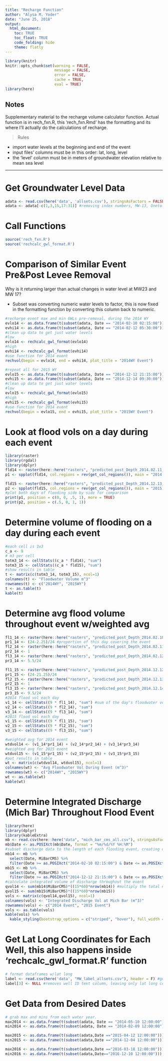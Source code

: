 ```yaml
---
title: "Recharge Function"
author: "Alysa M. Yoder"
date: "June 25, 2018"
output: 
  html_document:
    toc: TRUE
    toc_float: TRUE
    code_folding: hide
    theme: flatly
---
```


```r
library(knitr)
knitr::opts_chunk$set(warning = FALSE, 
                      message = FALSE,
                      error = FALSE, 
                      cache = TRUE, 
                      eval = TRUE)
library(here)
```

## Notes
Supplementary material to the recharge volume calculator function.
Actual function is in rech_fxn.R, this 'rech_fxn.Rmd' has the formatting and its where I'll actually do the calculations of recharge. 

> Rules

* import water levels at the beginning and end of the event
* input files' columns must be in this order: lat, long, level
* the 'level' column must be in meters of groundwater elevation relative to mean sea level

***

# Get Groundwater Level Data
```r
adata <- read.csv(here('data', 'allsets.csv'), stringsAsFactors = FALSE)
adata <- adata[-c(1,3,15,17:31)] #removing index numbers, MW-13, Oneto-Ag (confined), and Nathan's text 
```

# Call Functions
```r
source('rech_fxn.R')
source('rechcalc_gwl_format.R')
```

# Comparison of Similar Event Pre&Post Levee Removal
Why is it returning larger than actual changes in water level at MW23 and MW 17? 

* Subset was converting numeric water levels to factor, this is now fixed in the formatting function by converting this column back to numeric. 
```r
#recharge event max and min GWLs pre-removal, during the 2014 WY
evlo14 <- as.data.frame(t(subset(adata, Date == "2014-02-10 02:15:00")))
evhi14 <- as.data.frame(t(subset(adata, Date == "2014-02-12 05:30:00")))
#clean up data to get just water levels
#low
evlo14 <- rechcalc_gwl_format(evlo14)
#high
evhi14 <- rechcalc_gwl_format(evhi14)
#use function for 2014 event 
rechvol(begin = evlo14, end = evhi14, plot_title = "2014WY Event")

#repeat all for 2015 WY
evlo15 <- as.data.frame(t(subset(adata, Date == "2014-12-12 21:15:00")))
evhi15 <- as.data.frame(t(subset(adata, Date == "2014-12-14 09:30:00")))
#clean up data to get just water levels
#low
evlo15 <- rechcalc_gwl_format(evlo15)
#high
evhi15 <- rechcalc_gwl_format(evhi15)
#use function for 2014 event 
rechvol(begin = evlo15, end = evhi15, plot_title = "2015WY Event")

```

# Look at flood vols on a day during each event
```r
library(raster)
library(rgdal)
library(dplyr)
fld14 <- raster(here::here("rasters", "predicted_post_Depth_2014.02.11_3m.grd"), package = "raster")
p1 <- spplot(fld14, col.regions = rev(get_col_regions()), main = "2014 Event Flooding", at = seq(0,1.5, by = 0.1))

fld15 <- raster(here::here("rasters", "predicted_post_Depth_2014.12.13_3m.grd"), package = "raster")
p2 <- spplot(fld15, col.regions = rev(get_col_regions()), main = "2015 Event Flooding", at = seq(0,1.5, by = 0.1))
#plot both days of flooding side by side for comparison
print(p1, position = c(0, 0, .5, 1), more = TRUE)
print(p2, position = c(.5, 0, 1, 1))
```

# Determine volume of flooding on a day during each event
```r
#each cell is 3x3
c_a <- 9
# m3 per cell
totm3_14 <- cellStats((c_a * fld14), "sum")
totm3_15 <- cellStats((c_a * fld15), "sum")
#show results in table
t <- matrix(c(totm3_14, totm3_15), ncol=1)
colnames(t) <- "Floodwater Volume m^3"
rownames(t) <- c("2014WY", "2015WY")
t <- as.table(t)
kable(t)
```

# Determine avg flood volume throughout event w/weighted avg
```r
fl1_14 <- raster(here::here("rasters", "predicted_post_Depth_2014.02.10_3m.grd"), package = "raster")
pr1_14 <- (24-2.25)/24 #proportion of this day covering the event
fl2_14 <- raster(here::here("rasters", "predicted_post_Depth_2014.02.11_3m.grd"), package = "raster")
pr2_14 <- 1
fl3_14 <- raster(here::here("rasters", "predicted_post_Depth_2014.02.12_3m.grd"), package = "raster")
pr3_14 <- 5.5/24

fl1_15 <- raster(here::here("rasters", "predicted_post_Depth_2014.12.12_3m.grd"), package = "raster")
pr1_15 <- (24-21.25)/24
fl2_15 <- raster(here::here("rasters", "predicted_post_Depth_2014.12.13_3m.grd"), package = "raster")
pr2_15 <- 1
fl3_15 <- raster(here::here("rasters", "predicted_post_Depth_2014.12.14_3m.grd"), package = "raster")
pr3_15 <- 9.5/24
#2014 flood vol each day 
v1_14 <- cellStats((9 * fl1_14), "sum") #sum of the day's floodwater volume 
v2_14 <- cellStats((9 * fl2_14), "sum")
v3_14 <- cellStats((9 * fl3_14), "sum")
#2015 flood vol each day
v1_15 <- cellStats((9 * fl1_15), "sum") 
v2_15 <- cellStats((9 * fl2_15), "sum")
v3_15 <- cellStats((9 * fl3_15), "sum")

#weighted avg for 2014 event
wtdvol14 <- (v1_14*pr1_14) + (v2_14*pr2_14) + (v3_14*pr3_14)
#weighted avg for 2015 event
wtdvol15 <- (v1_15*pr1_15) + (v2_15*pr2_15) + (v3_15*pr3_15)
#put results in table
wt <- matrix(c(wtdvol14, wtdvol15), ncol=1)
colnames(wt) <- "Avg Floodwater Vol During Event (m^3)"
rownames(wt) <- c("2014WY", "2015WY")
wt <- as.table(wt)
kable(wt)
```

# Determine Integrated Discharge (Mich Bar) Throughout Flood Event
```r
library(here)
library(dplyr)
library(kableExtra)
mb <- read.csv(here::here("data", "mich_bar_cms_all.csv"), stringsAsFactors = FALSE)
mb$Date <- as.POSIXct(mb$Date, format = "%m/%d/%Y %H:%M")
#subset discharge data to the length of each flooding event, creating data frames mb14 and mb15
mb14 <- mb %>% 
  select(Date, MiBarCMS) %>%
  filter(Date >= as.POSIXct("2014-02-10 02:15:00") & Date <= as.POSIXct("2014-02-12 05:30:00"))
mb15 <- mb %>% 
  select(Date, MiBarCMS) %>%
  filter(Date >= as.POSIXct("2014-12-12 21:15:00") & Date <= as.POSIXct("2014-12-14 09:30:00"))
#calculate integrated volume of discharge throughout the event 
qvol14 <- sum(mb14$MiBarCMS)*((15*60)*nrow(mb14)) #multiply the total number of seconds by the sum of m^3/s 
qvol15 <- sum(mb15$MiBarCMS)*((15*60)*nrow(mb15))
vols <- matrix(c(qvol14,qvol15), ncol=1)
colnames(vols) <- "Integrated Discharge Vol at Mich Bar (m^3)"
rownames(vols) <- c("2014 Event", "2015 Event")
vols <- as.table(vols)
kable(vols) %>%
  kable_styling(bootstrap_options = c("striped", "hover"), full_width = F, position = "left")
```



# Get Lat Long Coordinates for Each Well, this also happens inside 'rechcalc_gwl_format.R' function
```r
# format dataframes w/lat long 
label <- read.csv(here('data', "MW_label_allsets.csv"), header = F) #get lat long data, already in order of allsets.csv wells
label[3] <- NULL #removes well ID text column, leaving only lat long coords
```

# Get Data from Desired Dates
```r
# grab max and mins from each water year. 
max2014 <- as.data.frame(t(subset(adata, Date == "2014-05-10 12:00:00")))
min2014 <- as.data.frame(t(subset(adata, Date == "2014-02-09 12:00:00")))

max2015 <- as.data.frame(t(subset(adata,Date =="2015-04-12 12:00:00")))
min2015 <- as.data.frame(t(subset(adata,Date =="2014-12-04 12:00:00")))

max2016 <- as.data.frame(t(subset(adata,Date =="2016-03-18 12:00:00")))
min2016 <- as.data.frame(t(subset(adata,Date=="2016-12-10 12:00:00")))
```